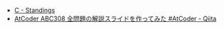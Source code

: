 
<Meta title="ABC308/ABC308-C" />
<Slide src={Png} layout="fullscreen" label="ABC308 C - Standings" />

- [C \- Standings](https://atcoder.jp/contests/abc308/tasks/abc308_c)
- [AtCoder ABC308 全問題の解説スライドを作ってみた \#AtCoder \- Qiita](https://qiita.com/hossie/items/8d182f642e169a4e145d)
